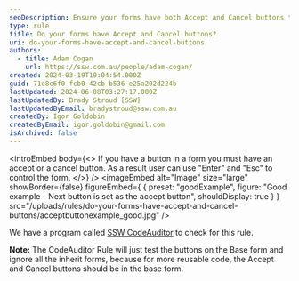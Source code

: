 ```yaml
---
seoDescription: Ensure your forms have both Accept and Cancel buttons to provide users with control using "Enter" and "Esc".
type: rule
title: Do your forms have Accept and Cancel buttons?
uri: do-your-forms-have-accept-and-cancel-buttons
authors:
  - title: Adam Cogan
    url: https://ssw.com.au/people/adam-cogan/
created: 2024-03-19T19:04:54.000Z
guid: 71e8c6f0-fcb0-42cb-b536-e25a202d224b
lastUpdated: 2024-06-08T03:27:17.000Z
lastUpdatedBy: Brady Stroud [SSW]
lastUpdatedByEmail: bradystroud@ssw.com.au
createdBy: Igor Goldobin
createdByEmail: igor.goldobin@gmail.com
isArchived: false
---
```


<introEmbed
  body={<>
If you have a button in a form you must have an accept or a cancel button. As a result user can use "Enter" and "Esc" to control the form.
  </>}
/>
<imageEmbed
  alt="Image"
  size="large"
  showBorder={false}
  figureEmbed={ {
    preset: "goodExample",
    figure: "Good example - Next button is set as the accept button",
    shouldDisplay: true
  } }
  src="/uploads/rules/do-your-forms-have-accept-and-cancel-buttons/acceptbuttonexample_good.jpg"
/>

We have a program called [SSW CodeAuditor](https://ssw.com.au/ssw/CodeAuditor/Rules.aspx#ANCBTN) to check for this rule.

**Note:** The CodeAuditor Rule will just test the buttons on the Base form and ignore all the inherit forms, because for more reusable code, the Accept and Cancel buttons should be in the base form.
